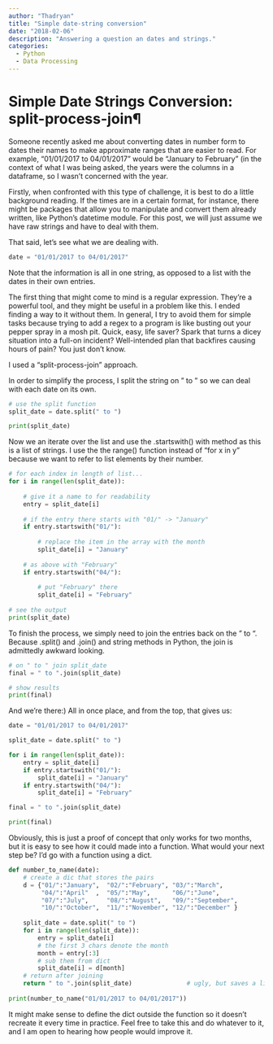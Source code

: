 ```yaml
---
author: "Thadryan"
title: "Simple date-string conversion"
date: "2018-02-06"
description: "Answering a question an dates and strings."
categories:
  - Python
  - Data Processing
---
```


# Simple Date Strings Conversion: split-process-join¶
Someone recently asked me about converting dates in number form to dates their names to make approximate ranges that are easier to read. For example, "01/01/2017 to 04/01/2017" would be "January to February" (in the context of what I was being asked, the years were the columns in a dataframe, so I wasn't concerned with the year.

Firstly, when confronted with this type of challenge, it is best to do a little background reading. If the times are in a certain format, for instance, there might be packages that allow you to manipulate and convert them already written, like Python's datetime module. For this post, we will just assume we have raw strings and have to deal with them.

That said, let's see what we are dealing with.

```python
date = "01/01/2017 to 04/01/2017"
```

Note that the information is all in one string, as opposed to a list with the dates in their own entries.

The first thing that might come to mind is a regular expression. They're a powerful tool, and they might be useful in a problem like this. I ended finding a way to it without them. In general, I try to avoid them for simple tasks because trying to add a regex to a program is like busting out your pepper spray in a mosh pit. Quick, easy, life saver? Spark that turns a dicey situation into a full-on incident? Well-intended plan that backfires causing hours of pain? You just don't know.

I used a "split-process-join" approach.

In order to simplify the process, I split the string on " to " so we can deal with each date on its own.

```python
# use the split function 
split_date = date.split(" to ")

print(split_date)
```

Now we an iterate over the list and use the .startswith() with method as this is a list of strings. I use the the range() function instead of "for x in y" because we want to refer to list elements by their number.

```python
# for each index in length of list...
for i in range(len(split_date)):
    
    # give it a name to for readability
    entry = split_date[i]
    
    # if the entry there starts with "01/" -> "January"
    if entry.startswith("01/"):
        
        # replace the item in the array with the month
        split_date[i] = "January"
        
    # as above with "February"
    if entry.startswith("04/"):
       
        # put "February" there
        split_date[i] = "February"
        
# see the output 
print(split_date)
```


 To finish the process, we simply need to join the entries back on the " to ". Because .split() and .join() and string methods in Python, the join is admittedly awkward looking.

```python
# on " to " join split_date
final = " to ".join(split_date)

# show results 
print(final)
```

And we're there:) All in once place, and from the top, that gives us:

```python
date = "01/01/2017 to 04/01/2017"

split_date = date.split(" to ")

for i in range(len(split_date)):
    entry = split_date[i]
    if entry.startswith("01/"):
        split_date[i] = "January"
    if entry.startswith("04/"):
        split_date[i] = "February"

final = " to ".join(split_date)

print(final)
```

Obviously, this is just a proof of concept that only works for two months, but it is easy to see how it could made into a function. What would your next step be? I'd go with a function using a dict.

```python
def number_to_name(date):
    # create a dic that stores the pairs
    d = {"01/":"January",  "02/":"February", "03/":"March", 
         "04/":"April"  ,  "05/":"May",      "06/":"June",
         "07/":"July",     "08/":"August",   "09/":"September",
         "10/":"October",  "11/":"November", "12/":"December" }
    
    split_date = date.split(" to ")
    for i in range(len(split_date)):
        entry = split_date[i]
        # the first 3 chars denote the month
        month = entry[:3]
        # sub them from dict
        split_date[i] = d[month]
    # return after joining 
    return " to ".join(split_date)               # ugly, but saves a line
                                         
print(number_to_name("01/01/2017 to 04/01/2017"))
```

It might make sense to define the dict outside the function so it doesn't recreate it every time in practice. Feel free to take this and do whatever to it, and I am open to hearing how people would improve it.



